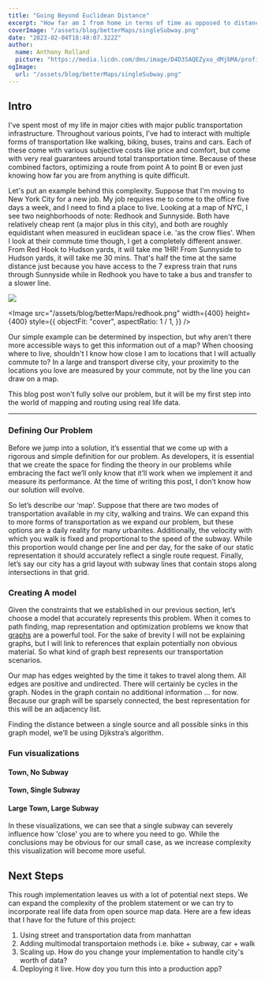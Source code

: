 ```yaml
---
title: "Going Beyond Euclidean Distance"
excerpt: "How far am I from home in terms of time as opposed to distance?"
coverImage: "/assets/blog/betterMaps/singleSubway.png"
date: "2023-02-04T18:40:07.322Z"
author:
  name: Anthony Rolland
  picture: "https://media.licdn.com/dms/image/D4D35AQEZyxo_dMjbMA/profile-framedphoto-shrink_100_100/0/1670519479753?e=1672977600&v=beta&t=nCsjIhV8KTriCxjJQ9kLcxs5exT26xquyISF7NQwtNQ"
ogImage:
  url: "/assets/blog/betterMaps/singleSubway.png"
---
```


## Intro

I've spent most of my life in major cities with major public transportation infrastructure. Throughout various points, I've had to interact with multiple forms of transportation like walking, biking, buses, trains and cars. Each of these come with various subjective costs like price and comfort, but come with very real guarantees around total transportation time. Because of these combined factors, optimizing a route from point A to point B or even just knowing how far you are from anything is quite difficult.

Let's put an example behind this complexity. Suppose that I'm moving to New York City for a new job. My job requires me to come to the office five days a week, and I need to find a place to live. Looking at a map of NYC, I see two neighborhoods of note: Redhook and Sunnyside. Both have relatively cheap rent (a major plus in this city), and both are roughly equidistant when measured in euclidean space i.e. 'as the crow flies'. When I look at their commute time though, I get a completely different answer. From Red Hook to Hudson yards, it will take me 1HR! From Sunnyside to Hudson yards, it will take me 30 mins. That's half the time at the same distance just because you have access to the 7 express train that runs through Sunnyside while in Redhook you have to take a bus and transfer to a slower line.

<FlexContainer classes="flex flex-col md:flex-row justify-around content-around items-center gap-2">
<Image
  src="/assets/blog/betterMaps/sunnyside.png"
  width={400}
  height={400}
  style={{
    objectFit: "cover",
    aspectRatio: 1 / 1,
  }}
/>

<Image
  src="/assets/blog/betterMaps/redhook.png"
  width={400}
  height={400}
  style={{
    objectFit: "cover",
    aspectRatio: 1 / 1,
  }}
/>

</FlexContainer>

Our simple example can be determined by inspection, but why aren't there more accessible ways to get this information out of a map? When choosing where to live, shouldn't I know how close I am to locations that I will actually commute to? In a large and transport diverse city, your proximity to the locations you love are measured by your commute, not by the line you can draw on a map.

This blog post won't fully solve our problem, but it will be my first step into the world of mapping and routing using real life data.

---

### Defining Our Problem

Before we jump into a solution, it’s essential that we come up with a rigorous and simple definition for our problem. As developers, it is essential that we create the space for finding the theory in our problems while embracing the fact we’ll only know that it’ll work when we implement it and measure its performance. At the time of writing this post, I don’t know how our solution will evolve.

So let’s describe our ‘map’. Suppose that there are two modes of transportation available in my city, walking and trains. We can expand this to more forms of transportation as we expand our problem, but these options are a daily reality for many urbanites. Additionally, the velocity with which you walk is fixed and proportional to the speed of the subway. While this proportion would change per line and per day, for the sake of our static representation it should accurately reflect a single route request. Finally, let’s say our city has a grid layout with subway lines that contain stops along intersections in that grid.

### Creating A model

Given the constraints that we established in our previous section, let’s choose a model that accurately represents this problem. When it comes to path finding, map representation and optimization problems we know that [graphs](<https://en.wikipedia.org/wiki/Graph_(abstract_data_type)>) are a powerful tool. For the sake of brevity I will not be explaining graphs, but I will link to references that explain potentially non obvious material. So what kind of graph best represents our transportation scenarios.

Our map has edges weighted by the time it takes to travel along them. All edges are positive and undirected. There will certainly be cycles in the graph. Nodes in the graph contain no additional information … for now. Because our graph will be sparsely connected, the best representation for this will be an adjacency list.

Finding the distance between a single source and all possible sinks in this graph model, we’ll be using Djikstra’s algorithm.

### Fun visualizations

<FlexContainer classes="flex flex-col md:flex-row justify-around content-around items-center gap-2">
  <FlexContainer classes="flex flex-col justify-around content-around items-center gap-2">
    <h4> Town, No Subway </h4>
    <Map n={5} seed={1} sideLength={300} />
  </FlexContainer>
  <FlexContainer classes="flex flex-col justify-around content-around items-center gap-2">
    <h4> Town, Single Subway </h4>
    <Map n={5} seed={1} sideLength={300} subway />
  </FlexContainer>
  <FlexContainer classes="flex flex-col justify-around content-around items-center gap-2">
    <h4> Large Town, Large Subway </h4>
    <Map n={30} seed={0} sideLength={300} subway />
  </FlexContainer>
</FlexContainer>

In these visualizations, we can see that a single subway can severely influence how 'close' you are
to where you need to go. While the conclusions may be obvious for our small case, as we increase complexity
this visualization will become more useful.

## Next Steps

This rough implementation leaves us with a lot of potential next steps. We can expand the complexity of the problem statement
or we can try to incorporate real life data from open source map data. Here are a few ideas that I have for the future of this project:

1. Using street and transportation data from manhattan
2. Adding multimodal transportaion methods i.e. bike + subway, car + walk
3. Scaling up. How do you change your implementation to handle city's worth of data?
4. Deploying it live. How doy you turn this into a production app?
